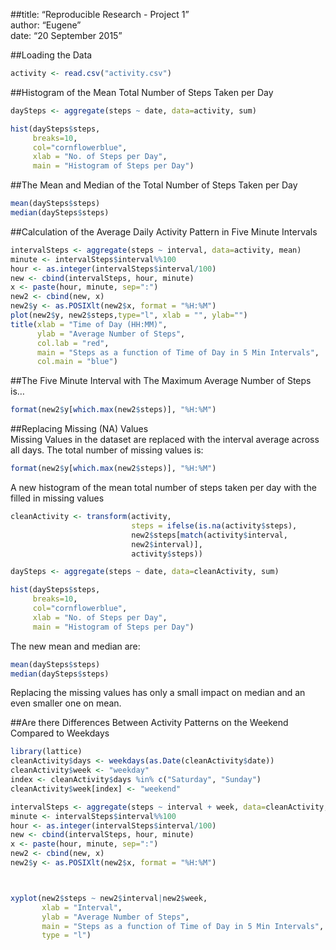 ##title: "Reproducible Research - Project 1"  
author: "Eugene"  
date: "20 September 2015"  


##Loading the Data

```r
activity <- read.csv("activity.csv")
```

##Histogram of the Mean Total Number of Steps Taken per Day

```r
daySteps <- aggregate(steps ~ date, data=activity, sum)

hist(daySteps$steps, 
     breaks=10, 
     col="cornflowerblue", 
     xlab = "No. of Steps per Day", 
     main = "Histogram of Steps per Day")
```

##The Mean and Median of the Total Number of Steps Taken per Day

```r
mean(daySteps$steps)
median(daySteps$steps)
```

##Calculation of the Average Daily Activity Pattern in Five Minute Intervals

```r
intervalSteps <- aggregate(steps ~ interval, data=activity, mean)
minute <- intervalSteps$interval%%100
hour <- as.integer(intervalSteps$interval/100)
new <- cbind(intervalSteps, hour, minute)
x <- paste(hour, minute, sep=":")
new2 <- cbind(new, x)
new2$y <- as.POSIXlt(new2$x, format = "%H:%M")
plot(new2$y, new2$steps,type="l", xlab = "", ylab="")
title(xlab = "Time of Day (HH:MM)",
      ylab = "Average Number of Steps", 
      col.lab = "red",
      main = "Steps as a function of Time of Day in 5 Min Intervals",
      col.main = "blue")
```

##The Five Minute Interval with The Maximum Average Number of Steps is...

```r
format(new2$y[which.max(new2$steps)], "%H:%M")
```

##Replacing Missing (NA) Values  
Missing Values in the dataset are replaced with the interval average across all days. The total number of missing values is:

```r
format(new2$y[which.max(new2$steps)], "%H:%M")
```

A new histogram of the mean total number of steps taken per day with the filled in missing values

```r
cleanActivity <- transform(activity, 
                           steps = ifelse(is.na(activity$steps), 
                           new2$steps[match(activity$interval, 
                           new2$interval)], 
                           activity$steps))

daySteps <- aggregate(steps ~ date, data=cleanActivity, sum)

hist(daySteps$steps, 
     breaks=10, 
     col="cornflowerblue", 
     xlab = "No. of Steps per Day", 
     main = "Histogram of Steps per Day")
```

The new mean and median are:

```r
mean(daySteps$steps)
median(daySteps$steps)
```

Replacing the missing values has only a small impact on median and an even smaller one on mean.  

##Are there Differences Between Activity Patterns on the Weekend Compared to Weekdays

```r
library(lattice)
cleanActivity$days <- weekdays(as.Date(cleanActivity$date))
cleanActivity$week <- "weekday"
index <- cleanActivity$days %in% c("Saturday", "Sunday")
cleanActivity$week[index] <- "weekend"

intervalSteps <- aggregate(steps ~ interval + week, data=cleanActivity, mean)
minute <- intervalSteps$interval%%100
hour <- as.integer(intervalSteps$interval/100)
new <- cbind(intervalSteps, hour, minute)
x <- paste(hour, minute, sep=":")
new2 <- cbind(new, x)
new2$y <- as.POSIXlt(new2$x, format = "%H:%M")



xyplot(new2$steps ~ new2$interval|new2$week, 
       xlab = "Interval",
       ylab = "Average Number of Steps", 
       main = "Steps as a function of Time of Day in 5 Min Intervals",
       type = "l")
```


